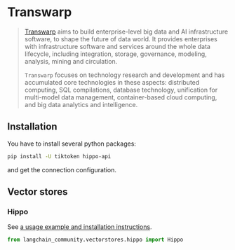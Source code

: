 # Transwarp

>[Transwarp](https://www.transwarp.cn/en/introduction) aims to build 
> enterprise-level big data and AI infrastructure software, 
> to shape the future of data world. It provides enterprises with 
> infrastructure software and services around the whole data lifecycle, 
> including integration, storage, governance, modeling, analysis, 
> mining and circulation. 
> 
> `Transwarp` focuses on technology research and 
> development and has accumulated core technologies in these aspects: 
> distributed computing, SQL compilations, database technology, 
> unification for multi-model data management, container-based cloud computing, 
> and big data analytics and intelligence.

## Installation

You have to install several python packages:

```bash
pip install -U tiktoken hippo-api
```

and get the connection configuration.

## Vector stores

### Hippo

See [a usage example and installation instructions](/docs/integrations/vectorstores/hippo).

```python
from langchain_community.vectorstores.hippo import Hippo
```
